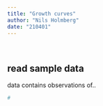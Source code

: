 ```yaml
---
title: "Growth curves"
author: "Nils Holmberg"
date: "210401"
---
```

<br/>

## read sample data
data contains observations of..
```r
#
```
